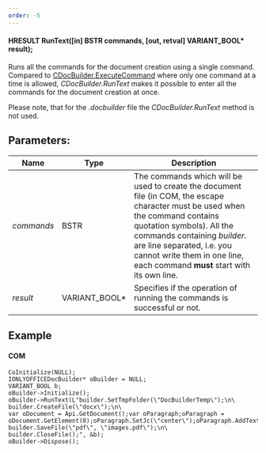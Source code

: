 ```yaml
---
order: -5
---
```

#### HRESULT RunText(\[in] BSTR commands, \[out, retval] VARIANT\_BOOL\* result);

Runs all the commands for the document creation using a single command. Compared to [CDocBuilder.ExecuteCommand](/docbuilder/integrationapi/com/cdocbuilder/executecommand) where only one command at a time is allowed, *CDocBuilder.RunText* makes it possible to enter all the commands for the document creation at once.

Please note, that for the *.docbuilder* file the *CDocBuilder.RunText* method is not used.

## Parameters:

| Name       | Type            | Description                                                                                                                                                                                                                                                                                            |
| ---------- | --------------- | ------------------------------------------------------------------------------------------------------------------------------------------------------------------------------------------------------------------------------------------------------------------------------------------------------ |
| *commands* | BSTR            | The commands which will be used to create the document file (in COM, the escape character must be used when the command contains quotation symbols). All the commands containing *builder.* are line separated, i.e. you cannot write them in one line, each command **must** start with its own line. |
| *result*   | VARIANT\_BOOL\* | Specifies if the operation of running the commands is successful or not.                                                                                                                                                                                                                               |

## Example

#### COM

```
CoInitialize(NULL);
IONLYOFFICEDocBuilder* oBuilder = NULL;
VARIANT_BOOL b;
oBuilder->Initialize();
oBuilder->RunText(L"builder.SetTmpFolder(\"DocBuilderTemp\");\n\
builder.CreateFile(\"docx\");\n\
var oDocument = Api.GetDocument();var oParagraph;oParagraph = oDocument.GetElement(0);oParagraph.SetJc(\"center\");oParagraph.AddText(\"Center\");\n\
builder.SaveFile(\"pdf\", \"images.pdf\");\n\
builder.CloseFile();", &b);
oBuilder->Dispose();
```
